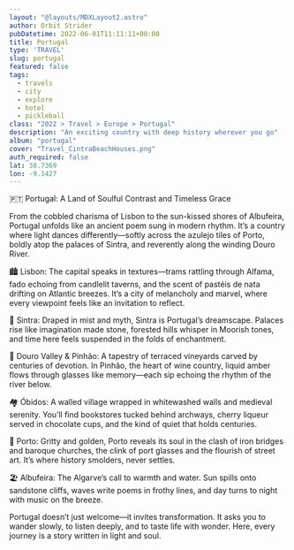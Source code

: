 ```yaml
---
layout: "@layouts/MDXLayout2.astro"
author: Orbit Strider
pubDatetime: 2022-06-01T11:11:11+00:00
title: Portugal
type: 'TRAVEL'
slug: portugal
featured: false
tags:
  - travels
  - city
  - explore
  - hotel
  - pickleball
class: "2022 > Travel > Europe > Portugal"
description: "An exciting country with deep history wherever you go"
album: "portugal"
cover: "Travel_CintraBeachHouses.png"
auth_required: false
lat: 38.7369
lon: -9.1427
---
```


🇵🇹 Portugal: A Land of Soulful Contrast and Timeless Grace

From the cobbled charisma of Lisbon to the sun-kissed shores of Albufeira, Portugal
unfolds like an ancient poem sung in modern rhythm. It’s a country where light dances
differently—softly across the azulejo tiles of Porto, boldly atop the palaces of Sintra, and
reverently along the winding Douro River.

🏙️ Lisbon: The capital speaks in textures—trams rattling through Alfama, fado
echoing from candlelit taverns, and the scent of pastéis de nata drifting on Atlantic
breezes. It’s a city of melancholy and marvel, where every viewpoint feels like an
invitation to reflect.

🏰 Sintra: Draped in mist and myth, Sintra is Portugal’s dreamscape. Palaces rise like
imagination made stone, forested hills whisper in Moorish tones, and time here feels
suspended in the folds of enchantment.

🍷 Douro Valley & Pinhão: A tapestry of terraced vineyards carved by centuries of
devotion. In Pinhão, the heart of wine country, liquid amber flows through glasses like
memory—each sip echoing the rhythm of the river below.

🏘️ Óbidos: A walled village wrapped in whitewashed walls and medieval serenity.
You’ll find bookstores tucked behind archways, cherry liqueur served in chocolate
cups, and the kind of quiet that holds centuries.

🌊 Porto: Gritty and golden, Porto reveals its soul in the clash of iron bridges and
baroque churches, the clink of port glasses and the flourish of street art. It’s where
history smolders, never settles.

🏖️ Albufeira: The Algarve’s call to warmth and water. Sun spills onto sandstone cliffs,
waves write poems in frothy lines, and day turns to night with music on the breeze.

Portugal doesn’t just welcome—it invites transformation. It asks you to wander slowly, to
listen deeply, and to taste life with wonder. Here, every journey is a story written in
light and soul.